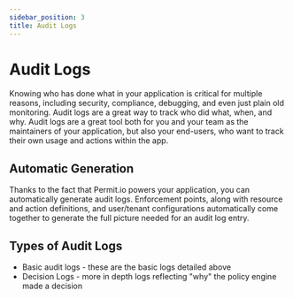 ```yaml
---
sidebar_position: 3
title: Audit Logs
---
```


# Audit Logs

Knowing who has done what in your application is critical for multiple reasons, including security, compliance, debugging, and even just plain old monitoring.
Audit logs are a great way to track who did what, when, and why.
Audit logs are a great tool both for you and your team as the maintainers of your application, but also your end-users, who want to track their own usage and actions within the app.

## Automatic Generation

Thanks to the fact that Permit.io powers your application, you can automatically generate audit logs.
Enforcement points, along with resource and action definitions, and user/tenant configurations automatically come together to generate the full picture needed for an audit log entry.

## Types of Audit Logs

- Basic audit logs - these are the basic logs detailed above
- Decision Logs - more in depth logs reflecting "why" the policy engine made a decision
